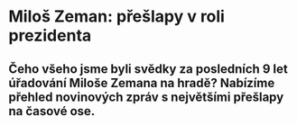 
# **Miloš Zeman**: přešlapy v roli prezidenta

## Čeho všeho jsme byli svědky za posledních 9 let úřadování Miloše Zemana na hradě? Nabízíme přehled novinových zpráv s největšími přešlapy na časové ose.

<Zeman />
